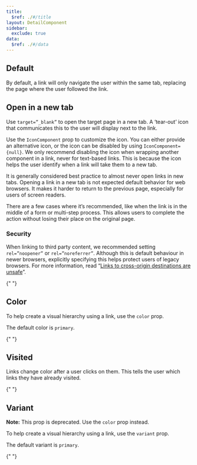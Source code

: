 ```yaml
---
title:
  $ref: ./#/title
layout: DetailComponent
sidebar:
  exclude: true
data:
  $ref: ./#/data
---
```


## Default

By default, a link will only navigate the user within the same tab, replacing the page where the user followed the link.

<LivePreview componentName="link" exampleName="Default" />

## Open in a new tab

Use `target=”_blank”` to open the target page in a new tab. A ‘tear-out’ icon that communicates this to the user will display next to the link.

Use the `IconComponent` prop to customize the icon. You can either provide an alternative icon, or the icon can be disabled by using `IconComponent={null}`. We only recommend disabling the icon when wrapping another component in a link, never for text-based links. This is because the icon helps the user identify when a link will take them to a new tab.

It is generally considered best practice to almost never open links in new tabs. Opening a link in a new tab is not expected default behavior for web browsers. It makes it harder to return to the previous page, especially for users of screen readers.

There are a few cases where it’s recommended, like when the link is in the middle of a form or multi-step process. This allows users to complete the action without losing their place on the original page.

### Security

When linking to third party content, we recommended setting `rel=”noopener”` or `rel=”noreferrer”`. Although this is default behaviour in newer browsers, explicitly specifying this helps protect users of legacy browsers. For more information, read “[Links to cross-origin destinations are unsafe](https://web.dev/external-anchors-use-rel-noopener/)”.

{" "}

<LivePreview componentName="link" exampleName="OpenInANewTab" />

## Color

To help create a visual hierarchy using a link, use the `color` prop.

The default color is `primary`.

{" "}

<LivePreview componentName="link" exampleName="Color" />

## Visited

Links change color after a user clicks on them. This tells the user which links they have already visited.

{" "}

<LivePreview componentName="link" exampleName="Visited" />

## Variant

**Note:** This prop is deprecated. Use the `color` prop instead.

To help create a visual hierarchy using a link, use the `variant` prop.

The default variant is `primary`.

{" "}

<LivePreview componentName="link" exampleName="Variant" />
